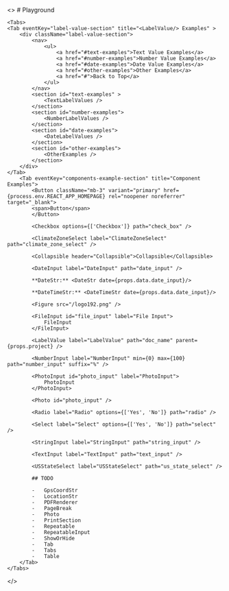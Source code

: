 
<>
    # Playground

    <Tabs>
    <Tab eventKey="label-value-section" title="<LabelValue/> Examples" >
        <div className="label-value-section">
            <nav>
                <ul>
                    <a href="#text-examples">Text Value Examples</a>
                    <a href="#number-examples">Number Value Examples</a>
                    <a href="#date-examples">Date Value Examples</a>
                    <a href="#other-examples">Other Examples</a>
                    <a href="#">Back to Top</a>
                </ul>
            </nav>
            <section id="text-examples" >
                <TextLabelValues />
            </section>
            <section id="number-examples">
                <NumberLabelValues />
            </section>
            <section id="date-examples">
                <DateLabelValues />
            </section>
            <section id="other-examples">
                <OtherExamples />
            </section>
        </div>
    </Tab>
        <Tab eventKey="components-example-section" title="Component Examples">
            <Button className="mb-3" variant="primary" href={process.env.REACT_APP_HOMEPAGE} rel="noopener noreferrer" target="_blank">
            <span>Button</span>
            </Button>

            <Checkbox options={['Checkbox']} path="check_box" />

            <ClimateZoneSelect label="ClimateZoneSelect" path="climate_zone_select" />

            <Collapsible header="Collapsible">Collapsible</Collapsible>

            <DateInput label="DateInput" path="date_input" />

            **DateStr:** <DateStr date={props.data.date_input}/>

            **DateTimeStr:** <DateTimeStr date={props.data.date_input}/>

            <Figure src="/logo192.png" />

            <FileInput id="file_input" label="File Input">
                FileInput
            </FileInput>

            <LabelValue label="LabelValue" path="doc_name" parent={props.project} />

            <NumberInput label="NumberInput" min={0} max={100} path="number_input" suffix="%" />

            <PhotoInput id="photo_input" label="PhotoInput">
                PhotoInput
            </PhotoInput>

            <Photo id="photo_input" />

            <Radio label="Radio" options={['Yes', 'No']} path="radio" />

            <Select label="Select" options={['Yes', 'No']} path="select" />

            <StringInput label="StringInput" path="string_input" />

            <TextInput label="TextInput" path="text_input" />

            <USStateSelect label="USStateSelect" path="us_state_select" />

            ## TODO

            -   GpsCoordStr
            -   LocationStr
            -   PDFRenderer
            -   PageBreak
            -   Photo
            -   PrintSection
            -   Repeatable
            -   RepeatableInput
            -   ShowOrHide
            -   Tab
            -   Tabs
            -   Table
        </Tab>
    </Tabs>



</>
